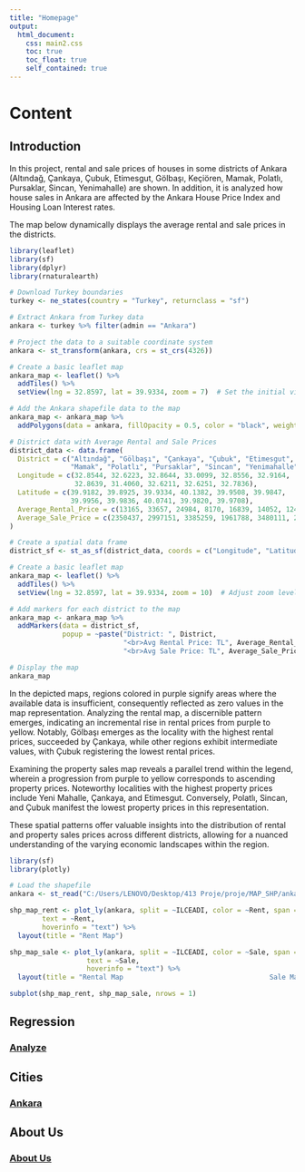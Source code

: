 ---
title: "Homepage"
output:
  html_document:
    css: main2.css
    toc: true
    toc_float: true
    self_contained: true
---
# Content

## Introduction

In this project, rental and sale prices of houses in some districts of Ankara (Altındağ, Çankaya, Çubuk, Etimesgut, Gölbaşı, Keçiören, Mamak, Polatlı, Pursaklar, Sincan, Yenimahalle) are shown. In addition, it is analyzed how house sales in Ankara are affected by the Ankara House Price Index and Housing Loan Interest rates.  


The map below dynamically displays the average rental and sale prices in the districts.

```{r, echo=FALSE, warning=FALSE, message=FALSE, fig.width=9, fig.height=8}
library(leaflet)
library(sf)
library(dplyr)
library(rnaturalearth)

# Download Turkey boundaries
turkey <- ne_states(country = "Turkey", returnclass = "sf")

# Extract Ankara from Turkey data
ankara <- turkey %>% filter(admin == "Ankara")

# Project the data to a suitable coordinate system
ankara <- st_transform(ankara, crs = st_crs(4326))

# Create a basic leaflet map
ankara_map <- leaflet() %>%
  addTiles() %>%
  setView(lng = 32.8597, lat = 39.9334, zoom = 7)  # Set the initial view to Ankara

# Add the Ankara shapefile data to the map
ankara_map <- ankara_map %>%
  addPolygons(data = ankara, fillOpacity = 0.5, color = "black", weight = 1)

# District data with Average Rental and Sale Prices
district_data <- data.frame(
  District = c("Altındağ", "Gölbaşı", "Çankaya", "Çubuk", "Etimesgut", "Keçiören", 
               "Mamak", "Polatlı", "Pursaklar", "Sincan", "Yenimahalle"),
  Longitude = c(32.8544, 32.6223, 32.8644, 33.0099, 32.8556, 32.9164, 
                32.8639, 31.4060, 32.6211, 32.6251, 32.7836),
  Latitude = c(39.9182, 39.8925, 39.9334, 40.1382, 39.9508, 39.9847, 
               39.9956, 39.9836, 40.0741, 39.9820, 39.9708),
  Average_Rental_Price = c(13165, 33657, 24984, 8170, 16839, 14052, 12469, 9502, 15729, 13017, 18214),
  Average_Sale_Price = c(2350437, 2997151, 3385259, 1961788, 3480111, 2668895, 2081773, 1980181, 2815986, 2212316, 3540097)
)

# Create a spatial data frame
district_sf <- st_as_sf(district_data, coords = c("Longitude", "Latitude"), crs = 4326)

# Create a basic leaflet map
ankara_map <- leaflet() %>%
  addTiles() %>%
  setView(lng = 32.8597, lat = 39.9334, zoom = 10)  # Adjust zoom level as needed

# Add markers for each district to the map
ankara_map <- ankara_map %>%
  addMarkers(data = district_sf, 
             popup = ~paste("District: ", District, 
                            "<br>Avg Rental Price: TL", Average_Rental_Price,
                            "<br>Avg Sale Price: TL", Average_Sale_Price))

# Display the map
ankara_map

```


In the depicted maps, regions colored in purple signify areas where the available data is insufficient, consequently reflected as zero values in the map representation. Analyzing the rental map, a discernible pattern emerges, indicating an incremental rise in rental prices from purple to yellow. Notably, Gölbaşı emerges as the locality with the highest rental prices, succeeded by Çankaya, while other regions exhibit intermediate values, with Çubuk registering the lowest rental prices.

Examining the property sales map reveals a parallel trend within the legend, wherein a progression from purple to yellow corresponds to ascending property prices. Noteworthy localities with the highest property prices include Yeni Mahalle, Çankaya, and Etimesgut. Conversely, Polatlı, Sincan, and Çubuk manifest the lowest property prices in this representation.

These spatial patterns offer valuable insights into the distribution of rental and property sales prices across different districts, allowing for a nuanced understanding of the varying economic landscapes within the region.

```{r fig.height=8, fig.width=9, message=FALSE, warning=FALSE, include=FALSE}
library(sf)
library(plotly)

# Load the shapefile
ankara <- st_read("C:/Users/LENOVO/Desktop/413 Proje/proje/MAP_SHP/ankara.shp")

```



```{r, echo=FALSE, warning=FALSE, message=FALSE, fig.width=9, fig.height=8}

shp_map_rent <- plot_ly(ankara, split = ~ILCEADI, color = ~Rent, span = I(1.5), showlegend = FALSE,   
        text = ~Rent, 
        hoverinfo = "text") %>%
  layout(title = "Rent Map")

shp_map_sale <- plot_ly(ankara, split = ~ILCEADI, color = ~Sale, span = I(1.5), showlegend = FALSE,   
                   text = ~Sale, 
                   hoverinfo = "text") %>%
  layout(title = "Rental Map                                    Sale Map")

subplot(shp_map_rent, shp_map_sale, nrows = 1)
```


## Regression

### **[Analyze](regression.html)**

## Cities

### **[Ankara](ankara.html)**

## About Us

### **[About Us](aboutus.html)**





